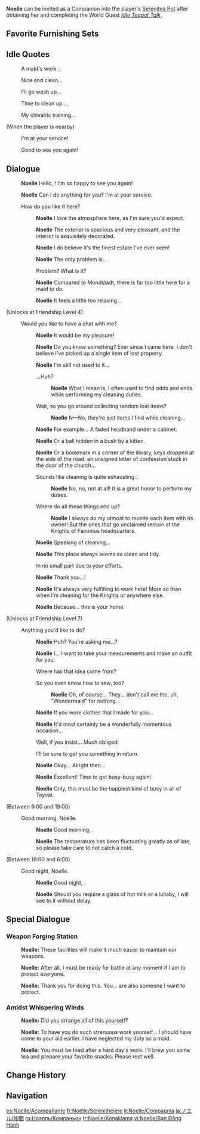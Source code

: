 {{CharacterTabs}}
{{Furnishing Infobox
|title          = Noelle
|id             = 368122
|image          = Character Noelle Thumb.png
|category       = Companion
|subcategory    = Companion
|quality        = 4
|adeptal_energy = 300
|load           = 1200
|description    = Character In-Residence
}}
'''Noelle''' can be invited as a Companion into the player's [[Serenitea Pot]] after obtaining her and completing the World Quest ''[[Idle Teapot Talk]]''.

==Favorite Furnishing Sets==
{{HousingCompanion|favorite}}
{{Companion Favor Table}}

==Idle Quotes==
{{Dialogue Start}}
: {{DIcon|Idle}} A maid's work...
: {{DIcon|Idle}} Nice and clean...
: {{DIcon|Idle}} I'll go wash up...
: {{DIcon|Idle}} Time to clean up...,
: {{DIcon|Idle}} My chivalric training...

;(When the player is nearby)
: {{DIcon|Idle}} I'm at your service!
: {{DIcon|Idle}} Good to see you again!
{{Dialogue End}}

==Dialogue==
{{Dialogue Start}}
:{{A|vo noelle mimitomo hello 01.ogg}} '''Noelle''' Hello, {{Traveler}}! I'm so happy to see you again!
:{{A|vo noelle mimitomo hello 02.ogg}} '''Noelle''' Can I do anything for you? I'm at your service.
:{{DIcon}} How do you like it here?
::{{A|vo noelle mimitomo friendship1 01.ogg}} '''Noelle''' I love the atmosphere here, as I'm sure you'd expect.
::{{A|vo noelle mimitomo friendship1 02.ogg}} '''Noelle''' The exterior is spacious and very pleasant, and the interior is exquisitely decorated.
::{{A|vo noelle mimitomo friendship1 03.ogg}} '''Noelle''' I do believe it's the finest estate I've ever seen!
::{{A|vo noelle mimitomo friendship1 04.ogg}} '''Noelle''' The only problem is...
::{{DIcon}} Problem? What is it?
::{{A|vo noelle mimitomo friendship1 04a.ogg}} '''Noelle''' Compared to Mondstadt, there is far too little here for a maid to do.
::{{A|vo noelle mimitomo friendship1 05.ogg}} '''Noelle''' It feels a little too relaxing...
;(Unlocks at Friendship Level 4)
:{{DIcon}} Would you like to have a chat with me?
::{{A|vo noelle mimitomo friendship2 01.ogg}} '''Noelle''' It would be my pleasure!
::{{A|vo noelle mimitomo friendship2 02.ogg}} '''Noelle''' Do you know something? Ever since I came here, I don't believe I've picked up a single item of lost property.
::{{A|vo noelle mimitomo friendship2 03.ogg}} '''Noelle''' I'm still not used to it...
::{{DIcon}} ...Huh?
:::{{A|vo noelle mimitomo friendship2 04a.ogg}} '''Noelle''' What I mean is, I often used to find odds and ends while performing my cleaning duties.
::{{DIcon}} Wait, so you go around collecting random lost items?
:::{{A|vo noelle mimitomo friendship2 04b.ogg}} '''Noelle''' N&mdash;No, they're just items I find while cleaning...
::{{A|vo noelle mimitomo friendship2 05.ogg}} '''Noelle''' For example... A faded headband under a cabinet.
::{{A|vo noelle mimitomo friendship2 06.ogg}} '''Noelle''' Or a ball hidden in a bush by a kitten.
::{{A|vo noelle mimitomo friendship2 07.ogg}} '''Noelle''' Or a bookmark in a corner of the library, keys dropped at the side of the road, an unsigned letter of confession stuck in the door of the church...
::{{DIcon}} Sounds like cleaning is quite exhausting...
:::{{A|vo noelle mimitomo friendship2 08a.ogg}} '''Noelle''' No, no, not at all! It is a great honor to perform my duties.
::{{DIcon}} Where do all these things end up?
:::{{A|vo noelle mimitomo friendship2 08b.ogg}} '''Noelle''' I always do my utmost to reunite each item with its owner! But the ones that go unclaimed remain at the Knights of Favonius headquarters.
::{{A|vo noelle mimitomo friendship2 09.ogg}} '''Noelle''' Speaking of cleaning...
::{{A|vo noelle mimitomo friendship2 10.ogg}} '''Noelle''' This place always seems so clean and tidy.
::{{DIcon}} In no small part due to your efforts.
::{{A|vo noelle mimitomo friendship2 11.ogg}} '''Noelle''' Thank you...!
::{{A|vo noelle mimitomo friendship2 12.ogg}} '''Noelle''' It's always very fulfilling to work here! More so than when I'm cleaning for the Knights or anywhere else.
::{{A|vo noelle mimitomo friendship2 13.ogg}} '''Noelle''' Because... this is your home.
;(Unlocks at Friendship Level 7)
:{{DIcon}} Anything you'd like to do?
::{{A|vo noelle mimitomo friendship3 01.ogg}} '''Noelle''' Huh? You're asking me...?
::{{A|vo noelle mimitomo friendship3 02.ogg}} '''Noelle''' I... I want to take your measurements and make an outfit for you.
::{{DIcon}} Where has that idea come from?
::{{DIcon}} So you even know how to sew, too?
:::{{A|vo noelle mimitomo friendship3 03b.ogg}} '''Noelle''' Oh, of course... They... don't call me the, uh, "Wondermaid" for nothing...
::{{A|vo noelle mimitomo friendship3 04.ogg}} '''Noelle''' If you wore clothes that I made for you...
::{{A|vo noelle mimitomo friendship3 05.ogg}} '''Noelle''' It'd most certainly be a wonderfully momentous occasion...
::{{DIcon}} Well, if you insist... Much obliged!
::{{DIcon}} I'll be sure to get you something in return.
::{{A|vo noelle mimitomo friendship3 06.ogg}} '''Noelle''' Okay... Alright then...
::{{A|vo noelle mimitomo friendship3 07.ogg}} '''Noelle''' Excellent! Time to get busy-busy again!
::{{A|vo noelle mimitomo friendship3 08.ogg}} '''Noelle''' Only, this must be the happiest kind of busy in all of Teyvat.
;<nowiki>(Between 6:00 and 19:00)</nowiki>
:{{DIcon}} Good morning, Noelle.
::{{A|vo noelle mimitomo morning 01.ogg}} '''Noelle''' Good morning, {{Traveler}}.
::{{A|vo noelle mimitomo morning 02.ogg}} '''Noelle''' The temperature has been fluctuating greatly as of late, so please take care to not catch a cold.
;<nowiki>(Between 19:00 and 6:00)</nowiki>
:{{DIcon}} Good night, Noelle.
::{{A|vo noelle mimitomo night 01.ogg}} '''Noelle''' Good night, {{Traveler}}.
::{{A|vo noelle mimitomo night 02.ogg}} '''Noelle''' Should you require a glass of hot milk or a lullaby, I will see to it without delay.
{{Dialogue End}}

==Special Dialogue==
{{HousingCompanion|special}}

===Weapon Forging Station===
{{Dialogue Start}}
:{{A|vo mimitomo md noel blacksmith 01.ogg}} '''Noelle:''' These facilities will make it much easier to maintain our weapons.
:{{A|vo mimitomo md noel blacksmith 02.ogg}} '''Noelle:''' After all, I must be ready for battle at any moment if I am to protect everyone.
:{{A|vo mimitomo md noel blacksmith 03.ogg}} '''Noelle:''' Thank you for doing this. You... are also someone I want to protect.
{{Dialogue End}}

===Amidst Whispering Winds===
{{Dialogue Start}}
:{{A|vo mimitomo md noel bedroom 01.ogg}} '''Noelle:''' Did you arrange all of this yourself?
:{{A|vo mimitomo md noel bedroom 02.ogg}} '''Noelle:''' To have you do such strenuous work yourself... I should have come to your aid earlier. I have neglected my duty as a maid.
:{{A|vo mimitomo md noel bedroom 03.ogg}} '''Noelle:''' You must be tired after a hard day's work. I'll brew you some tea and prepare your favorite snacks. Please rest well.
{{Dialogue End}}

==Change History==
{{Change History|1.6}}

==Navigation==
{{Furnishing Navbox/Living|Companion}}

[[es:Noelle/Acompañante]]
[[fr:Noëlle/Sérénithéière]]
[[it:Noelle/Compagnia]]
[[ja:ノエル/仲間]]
[[ru:Ноэлль/Компаньон]]
[[tr:Noelle/Konaklama]]
[[vi:Noelle/Bạn Đồng Hành]]
